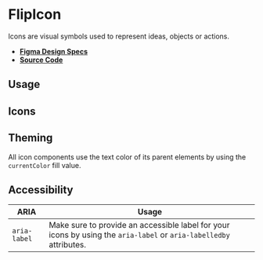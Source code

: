 
<Meta title="Components/FlipIcon" />

# FlipIcon

Icons are visual symbols used to represent ideas, objects or actions.

- **[Figma Design Specs](https://www.figma.com/file/3NYdzc6VzKvig29y82fQKI/Icons)**
- **[Source Code](https://github.com/flip-corp/swirl/tree/swirl-components/packages/swirl-components/src/components/flip-icon)**

## Usage

<Canvas withSource="open">
  <Story id="components-flipicon--flip-icon" />
</Canvas>

<ArgsTable story="." />

## Icons

<Canvas withSource="none">
  <Story id="components-flipicon--icons" />
</Canvas>

## Theming

All icon components use the text color of its parent elements by using the
`currentColor` fill value.

## Accessibility

| ARIA         | Usage                                                                                                              |
| ------------ | ------------------------------------------------------------------------------------------------------------------ |
| `aria-label` | Make sure to provide an accessible label for your icons by using the `aria-label` or `aria-labelledby` attributes. |
